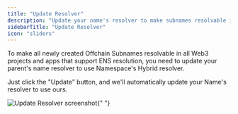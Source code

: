 ```yaml
---
title: "Update Resolver"
description: "Update your name's resolver to make subnames resolvable in all ENS-supported apps using Namespace's Hybrid resolver."
sidebarTitle: "Update Resolver"
icon: "sliders"
---
```


To make all newly created Offchain Subnames resolvable in all Web3 projects and apps that support ENS resolution, you need to update your parent's name resolver to use Namespace's Hybrid resolver.

Just click the "Update" button, and we'll automatically update your Name's resolver to use ours.

<img src="/assets/update-resolver.png" alt="Update Resolver screenshot" />{" "}
